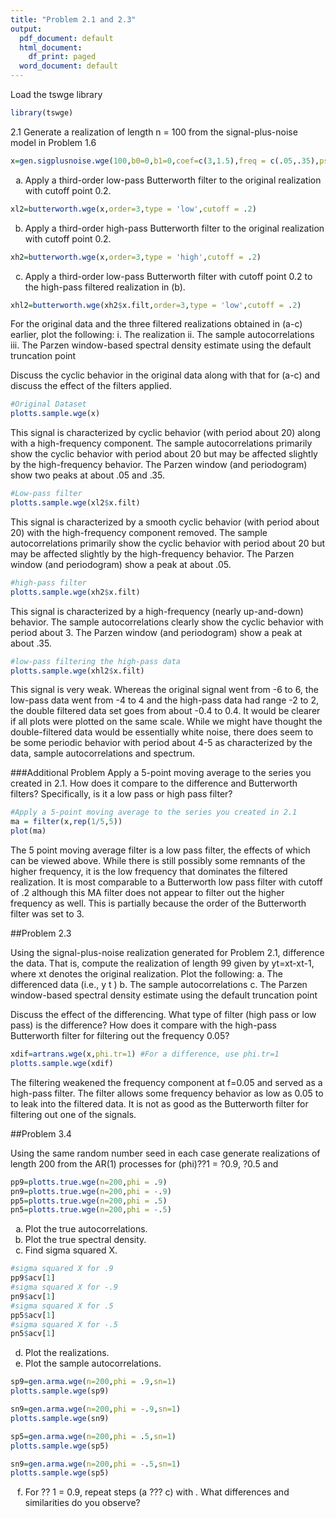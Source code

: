 ```yaml
---
title: "Problem 2.1 and 2.3"
output:
  pdf_document: default
  html_document:
    df_print: paged
  word_document: default
---
```


Load the tswge library
```r
library(tswge)
```

2.1 Generate a realization of length n = 100 from the signal-plus-noise model in Problem 1.6
```r
x=gen.sigplusnoise.wge(100,b0=0,b1=0,coef=c(3,1.5),freq = c(.05,.35),psi = c(0,2))
```

a. Apply a third-order low-pass Butterworth filter to the original realization with cutoff point 0.2.
```r
xl2=butterworth.wge(x,order=3,type = 'low',cutoff = .2)
```

b. Apply a third-order high-pass Butterworth filter to the original realization with cutoff point 0.2.
```r
xh2=butterworth.wge(x,order=3,type = 'high',cutoff = .2)
```

c. Apply a third-order low-pass Butterworth filter with cutoff point 0.2 to the high-pass filtered realization in (b).
```r
xhl2=butterworth.wge(xh2$x.filt,order=3,type = 'low',cutoff = .2)
```

For the original data and the three filtered realizations obtained in (a-c) earlier, plot the following:
i. The realization
ii. The sample autocorrelations
iii. The Parzen window-based spectral density estimate using the default truncation point

Discuss the cyclic behavior in the original data along with that for (a-c) and discuss the effect of the filters applied.

```r
#Original Dataset
plotts.sample.wge(x)
```
This signal is characterized by cyclic behavior (with period about 20) along with a high-frequency component.
The sample autocorrelations primarily show the cyclic behavior with period about 20 but may be affected slightly by the high-frequency behavior. The Parzen window (and periodogram) show two peaks at about .05 and .35.

```r
#Low-pass filter
plotts.sample.wge(xl2$x.filt)
```
This signal is characterized by a smooth cyclic behavior (with period about 20) with the high-frequency component removed.
The sample autocorrelations primarily show the cyclic behavior with period about 20 but may be affected slightly by the high-frequency behavior. The Parzen window (and periodogram) show a peak at about .05.

```r
#high-pass filter
plotts.sample.wge(xh2$x.filt)
```
This signal is characterized by a high-frequency (nearly up-and-down) behavior.
The sample autocorrelations clearly show the cyclic behavior with period about 3. The Parzen window (and periodogram) show a peak at about .35.

```r
#low-pass filtering the high-pass data
plotts.sample.wge(xhl2$x.filt)
```
This signal is very weak. Whereas the original signal went from -6 to 6, the low-pass data went from -4 to 4 and the high-pass data had range -2 to 2, the double filtered data set goes from about -0.4 to 0.4. It would be clearer if all plots were plotted on the same scale. While we might have thought the double-filtered data would be essentially white noise, there does seem to be some periodic behavior with period about 4-5 as characterized by the data, sample autocorrelations and spectrum.


###Additional Problem
Apply a 5-point moving average to the series you created in 2.1.
How does it compare to the difference and Butterworth filters?
Specifically, is it a low pass or high pass filter?

```r
#Apply a 5-point moving average to the series you created in 2.1
ma = filter(x,rep(1/5,5))
plot(ma)
```
The 5 point moving average filter is a low pass filter, the effects of which can be viewed above. While there is still possibly some remnants of the higher frequency, it is the low frequency that dominates the filtered realization. It is most comparable to a Butterworth low pass filter with cutoff of .2 although this MA filter does not appear to filter out the higher frequency as well. This is partially because the order of the Butterworth filter was set to 3.

##Problem 2.3

Using the signal-plus-noise realization generated for Problem 2.1, difference the data. That is, compute the realization of length 99 given by yt=xt-xt-1, where xt denotes the original realization. Plot the following:
a. The differenced data (i.e., y t )
b. The sample autocorrelations
c. The Parzen window-based spectral density estimate using the default truncation point

Discuss the effect of the differencing. What type of filter (high pass or low pass) is the difference? How does it compare with the high-pass Butterworth filter for filtering out the frequency 0.05?

```r
xdif=artrans.wge(x,phi.tr=1) #For a difference, use phi.tr=1
plotts.sample.wge(xdif)
```
The filtering weakened the frequency component at f=0.05 and served as a high-pass filter. The filter allows some frequency behavior as low as 0.05 to to leak into the filtered data. It is not as good as the Butterworth filter for filtering out one of the signals.

##Problem 3.4

Using the same random number seed in each case generate realizations of length 200 from the AR(1) processes for (phi)??1 = ?0.9, ?0.5 and
```r
pp9=plotts.true.wge(n=200,phi = .9)
pn9=plotts.true.wge(n=200,phi = -.9)
pp5=plotts.true.wge(n=200,phi = .5)
pn5=plotts.true.wge(n=200,phi = -.5)
```




a. Plot the true autocorrelations.
b. Plot the true spectral density.
c. Find sigma squared X.
```r
#sigma squared X for .9
pp9$acv[1]
#sigma squared X for -.9
pn9$acv[1]
#sigma squared X for .5
pp5$acv[1]
#sigma squared X for -.5
pn5$acv[1]
```
d. Plot the realizations.
e. Plot the sample autocorrelations.
```r
sp9=gen.arma.wge(n=200,phi = .9,sn=1)
plotts.sample.wge(sp9)

sn9=gen.arma.wge(n=200,phi = -.9,sn=1)
plotts.sample.wge(sn9)

sp5=gen.arma.wge(n=200,phi = .5,sn=1)
plotts.sample.wge(sp5)

sn9=gen.arma.wge(n=200,phi = -.5,sn=1)
plotts.sample.wge(sp5)
```

f. For ?? 1 = 0.9, repeat steps (a ??? c) with . What differences and similarities do you observe?

